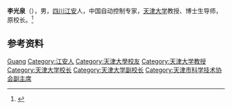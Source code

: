 '''李光泉'''（{{bd|1936年|8月|}}），男，[[四川|四川]][[江安|江安]]人，中国自动控制专家，[[天津大学|天津大学]]教授、博士生导师，原校长。<ref>{{Cite book|title=二十世纪中国名人辞典|author=蔡开松, 于信凤主编; 曾卓明, 周溯源, 赵书刚副主编|publisher=辽宁人民出版社|year=1991|isbn=|location=沈阳|pages=}}</ref>

== 参考资料 ==
{{reflist}}

{{中国人物小作品}}
{{天津大学}}

{{Authority control}}
{{DEFAULTSORT:Li李}}
[[Category:李姓|Guang]]
[[Category:江安人|Category:江安人]]
[[Category:天津大學校友|Category:天津大學校友]]
[[Category:天津大学教授|Category:天津大学教授]]
[[Category:天津大学校长|Category:天津大学校长]]
[[Category:天津大学副校长|Category:天津大学副校长]]
[[Category:天津市科学技术协会副主席|Category:天津市科学技术协会副主席]]